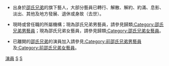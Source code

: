 *出身於[[邵氏兄弟|邵氏兄弟]]的旗下藝人，大部分藝員已轉行、解散、解約、約滿、息影、淡出、其他及地方發展、退休或身故（去世）。

*現時或曾任職的所屬機構；現為邵氏兄弟男藝員，請參見歸類[[:Category:邵氏兄弟男藝員|:Category:邵氏兄弟男藝員]]；現為邵氏兄弟女藝員，請參見歸類[[:Category:邵氏兄弟女藝員|:Category:邵氏兄弟女藝員]]。

*已離開的[[邵氏兄弟|邵氏兄弟]]的演員加入請參見[[:Category:前邵氏兄弟男藝員|:Category:前邵氏兄弟男藝員]]及[[:Category:前邵氏兄弟女藝員|:Category:前邵氏兄弟女藝員]]。

[[Category:邵氏兄弟|演員]]
[[Category:邵氏電影|S]]
[[Category:香港电影演员|S]]